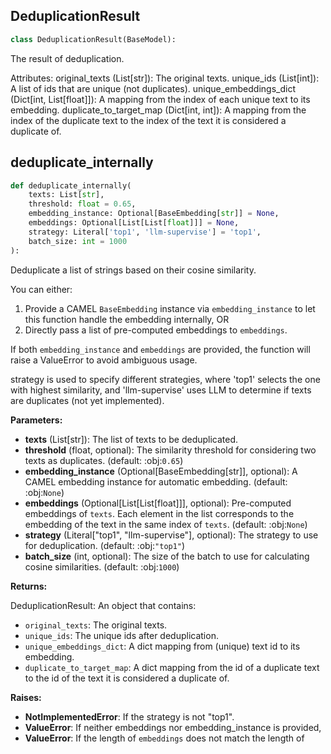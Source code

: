 <a id="camel.utils.deduplication"></a>

<a id="camel.utils.deduplication.DeduplicationResult"></a>

## DeduplicationResult

```python
class DeduplicationResult(BaseModel):
```

The result of deduplication.

Attributes:
original_texts (List[str]): The original texts.
unique_ids (List[int]): A list of ids that are unique (not duplicates).
unique_embeddings_dict (Dict[int, List[float]]): A mapping from the
index of each unique text to its embedding.
duplicate_to_target_map (Dict[int, int]): A mapping from the index of
the duplicate text to the index of the text it is considered a
duplicate of.

<a id="camel.utils.deduplication.deduplicate_internally"></a>

## deduplicate_internally

```python
def deduplicate_internally(
    texts: List[str],
    threshold: float = 0.65,
    embedding_instance: Optional[BaseEmbedding[str]] = None,
    embeddings: Optional[List[List[float]]] = None,
    strategy: Literal['top1', 'llm-supervise'] = 'top1',
    batch_size: int = 1000
):
```

Deduplicate a list of strings based on their cosine similarity.

You can either:
1) Provide a CAMEL `BaseEmbedding` instance via `embedding_instance` to let
this function handle the embedding internally, OR
2) Directly pass a list of pre-computed embeddings to `embeddings`.

If both `embedding_instance` and `embeddings` are provided, the function
will raise a ValueError to avoid ambiguous usage.

strategy is used to specify different strategies, where 'top1' selects the
one with highest similarity, and 'llm-supervise' uses LLM to determine if
texts are duplicates (not yet implemented).

**Parameters:**

- **texts** (List[str]): The list of texts to be deduplicated.
- **threshold** (float, optional): The similarity threshold for considering two texts as duplicates. (default: :obj:`0.65`)
- **embedding_instance** (Optional[BaseEmbedding[str]], optional): A CAMEL embedding instance for automatic embedding. (default: :obj:`None`)
- **embeddings** (Optional[List[List[float]]], optional): Pre-computed embeddings of `texts`. Each element in the list corresponds to the embedding of the text in the same index of `texts`. (default: :obj:`None`)
- **strategy** (Literal["top1", "llm-supervise"], optional): The strategy to use for deduplication. (default: :obj:`"top1"`)
- **batch_size** (int, optional): The size of the batch to use for calculating cosine similarities. (default: :obj:`1000`)

**Returns:**

  DeduplicationResult: An object that contains:
- `original_texts`: The original texts.
- `unique_ids`: The unique ids after deduplication.
- `unique_embeddings_dict`: A dict mapping from (unique) text id
to its embedding.
- `duplicate_to_target_map`: A dict mapping from the id of a
duplicate text to the id of the text it is considered a duplicate
of.

**Raises:**

- **NotImplementedError**: If the strategy is not "top1".
- **ValueError**: If neither embeddings nor embedding_instance is provided,
- **ValueError**: If the length of `embeddings` does not match the length of
